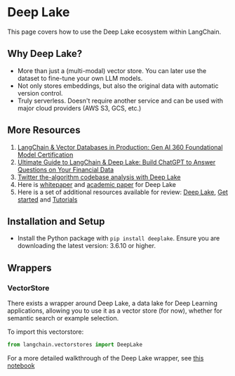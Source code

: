 # Deep Lake
This page covers how to use the Deep Lake ecosystem within LangChain.

## Why Deep Lake?
- More than just a (multi-modal) vector store. You can later use the dataset to fine-tune your own LLM models.
- Not only stores embeddings, but also the original data with automatic version control.
- Truly serverless. Doesn't require another service and can be used with major cloud providers (AWS S3, GCS, etc.)

## More Resources
1. [LangChain & Vector Databases in Production: Gen AI 360 Foundational Model Certification](https://learn.activeloop.ai/courses/langchain)
2. [Ultimate Guide to LangChain & Deep Lake: Build ChatGPT to Answer Questions on Your Financial Data](https://www.activeloop.ai/resources/ultimate-guide-to-lang-chain-deep-lake-build-chat-gpt-to-answer-questions-on-your-financial-data/)
3. [Twitter the-algorithm codebase analysis with Deep Lake](https://python.langchain.com/docs/use_cases/code/twitter-the-algorithm-analysis-deeplake)
4. Here is [whitepaper](https://www.deeplake.ai/whitepaper) and [academic paper](https://arxiv.org/pdf/2209.10785.pdf) for Deep Lake
5. Here is a set of additional resources available for review: [Deep Lake](https://github.com/activeloopai/deeplake), [Get started](https://docs.activeloop.ai/getting-started) and [Tutorials](https://docs.activeloop.ai/hub-tutorials)

## Installation and Setup
- Install the Python package with `pip install deeplake`. Ensure you are downloading the latest version: 3.6.10 or higher.

## Wrappers

### VectorStore

There exists a wrapper around Deep Lake, a data lake for Deep Learning applications, allowing you to use it as a vector store (for now), whether for semantic search or example selection.

To import this vectorstore:
```python
from langchain.vectorstores import DeepLake
```


For a more detailed walkthrough of the Deep Lake wrapper, see [this notebook](/docs/modules/data_connection/vectorstores/integrations/deeplake.html)
